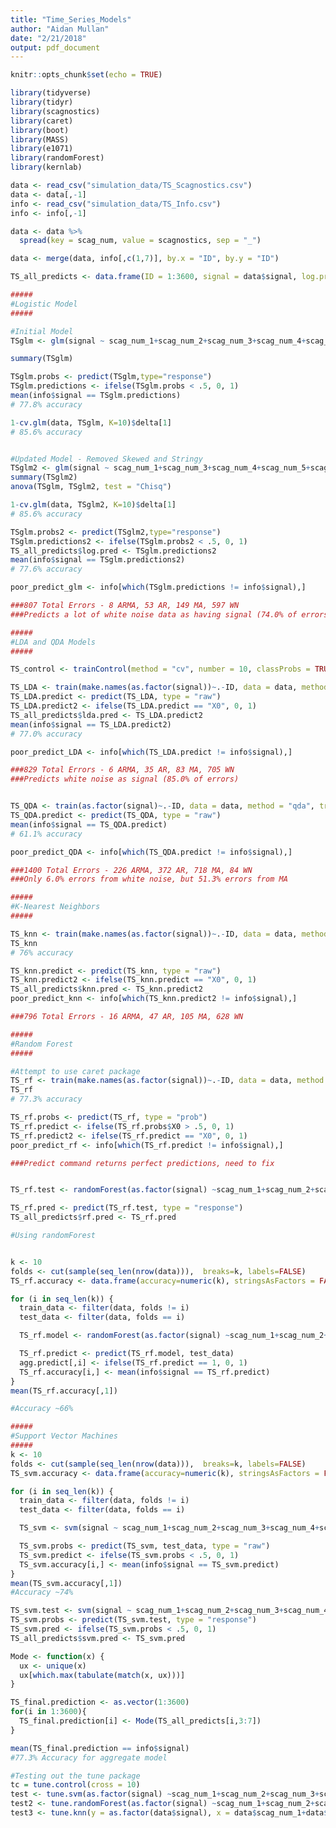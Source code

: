 ```yaml
---
title: "Time_Series_Models"
author: "Aidan Mullan"
date: "2/21/2018"
output: pdf_document
---
```


```r
knitr::opts_chunk$set(echo = TRUE)
```

```r
library(tidyverse)
library(tidyr)
library(scagnostics)
library(caret)
library(boot)
library(MASS)
library(e1071)
library(randomForest)
library(kernlab)
```

```r
data <- read_csv("simulation_data/TS_Scagnostics.csv")
data <- data[,-1]
info <- read_csv("simulation_data/TS_Info.csv")
info <- info[,-1]

data <- data %>%
  spread(key = scag_num, value = scagnostics, sep = "_")

data <- merge(data, info[,c(1,7)], by.x = "ID", by.y = "ID")

TS_all_predicts <- data.frame(ID = 1:3600, signal = data$signal, log.pred = numeric(3600), lda.pred = numeric(3600), knn.pred = numeric(3600), rf.pred = numeric(3600), svm.pred = numeric(3600))
```

```r
#####
#Logistic Model
#####

#Initial Model
TSglm <- glm(signal ~ scag_num_1+scag_num_2+scag_num_3+scag_num_4+scag_num_5+scag_num_6+scag_num_7+scag_num_8+scag_num_9, data = data, family = "binomial")

summary(TSglm)

TSglm.probs <- predict(TSglm,type="response")
TSglm.predictions <- ifelse(TSglm.probs < .5, 0, 1)
mean(info$signal == TSglm.predictions)
# 77.8% accuracy

1-cv.glm(data, TSglm, K=10)$delta[1]
# 85.6% accuracy


#Updated Model - Removed Skewed and Stringy
TSglm2 <- glm(signal ~ scag_num_1+scag_num_3+scag_num_4+scag_num_5+scag_num_6+scag_num_7+scag_num_9, data = data, family = "binomial")
summary(TSglm2)
anova(TSglm, TSglm2, test = "Chisq")

1-cv.glm(data, TSglm2, K=10)$delta[1]
# 85.6% accuracy

TSglm.probs2 <- predict(TSglm2,type="response")
TSglm.predictions2 <- ifelse(TSglm.probs2 < .5, 0, 1)
TS_all_predicts$log.pred <- TSglm.predictions2
mean(info$signal == TSglm.predictions2)
# 77.6% accuracy

poor_predict_glm <- info[which(TSglm.predictions != info$signal),]

###807 Total Errors - 8 ARMA, 53 AR, 149 MA, 597 WN 
###Predicts a lot of white noise data as having signal (74.0% of errors)
```

```r
#####
#LDA and QDA Models
#####

TS_control <- trainControl(method = "cv", number = 10, classProbs = TRUE, returnData = TRUE)

TS_LDA <- train(make.names(as.factor(signal))~.-ID, data = data, method = "lda", trControl = TS_control)
TS_LDA.predict <- predict(TS_LDA, type = "raw")
TS_LDA.predict2 <- ifelse(TS_LDA.predict == "X0", 0, 1)
TS_all_predicts$lda.pred <- TS_LDA.predict2
mean(info$signal == TS_LDA.predict2)
# 77.0% accuracy

poor_predict_LDA <- info[which(TS_LDA.predict != info$signal),]

###829 Total Errors - 6 ARMA, 35 AR, 83 MA, 705 WN
###Predicts white noise as signal (85.0% of errors)


TS_QDA <- train(as.factor(signal)~.-ID, data = data, method = "qda", trControl = TS_control)
TS_QDA.predict <- predict(TS_QDA, type = "raw")
mean(info$signal == TS_QDA.predict)
# 61.1% accuracy

poor_predict_QDA <- info[which(TS_QDA.predict != info$signal),]

###1400 Total Errors - 226 ARMA, 372 AR, 718 MA, 84 WN
###Only 6.0% errors from white noise, but 51.3% errors from MA
```

```r
#####
#K-Nearest Neighbors
#####

TS_knn <- train(make.names(as.factor(signal))~.-ID, data = data, method = "knn", trControl = TS_control, tuneGrid = expand.grid(k = 1:25), metric = "Accuracy")
TS_knn
# 76% accuracy

TS_knn.predict <- predict(TS_knn, type = "raw")
TS_knn.predict2 <- ifelse(TS_knn.predict == "X0", 0, 1)
TS_all_predicts$knn.pred <- TS_knn.predict2
poor_predict_knn <- info[which(TS_knn.predict2 != info$signal),]

###796 Total Errors - 16 ARMA, 47 AR, 105 MA, 628 WN
```

```r
#####
#Random Forest
#####

#Attempt to use caret package
TS_rf <- train(make.names(as.factor(signal))~.-ID, data = data, method = "rf", trControl = TS_control, metric = "Accuracy", tuneGrid = expand.grid(mtry = 1:9))
TS_rf
# 77.3% accuracy

TS_rf.probs <- predict(TS_rf, type = "prob")
TS_rf.predict <- ifelse(TS_rf.probs$X0 > .5, 0, 1)
TS_rf.predict2 <- ifelse(TS_rf.predict == "X0", 0, 1)
poor_predict_rf <- info[which(TS_rf.predict != info$signal),]

###Predict command returns perfect predictions, need to fix


TS_rf.test <- randomForest(as.factor(signal) ~scag_num_1+scag_num_2+scag_num_3+scag_num_4+scag_num_5+scag_num_6+scag_num_7+scag_num_8+scag_num_9, data = data, ntree=100, importance =T)

TS_rf.pred <- predict(TS_rf.test, type = "response")
TS_all_predicts$rf.pred <- TS_rf.pred

#Using randomForest


k <- 10
folds <- cut(sample(seq_len(nrow(data))),  breaks=k, labels=FALSE) 
TS_rf.accuracy <- data.frame(accuracy=numeric(k), stringsAsFactors = FALSE)

for (i in seq_len(k)) {
  train_data <- filter(data, folds != i) 
  test_data <- filter(data, folds == i)

  TS_rf.model <- randomForest(as.factor(signal) ~scag_num_1+scag_num_2+scag_num_3+scag_num_4+scag_num_5+scag_num_6+scag_num_7+scag_num_8+scag_num_9, data = train_data, ntree=100, importance =T)

  TS_rf.predict <- predict(TS_rf.model, test_data)
  agg.predict[,i] <- ifelse(TS_rf.predict == 1, 0, 1)
  TS_rf.accuracy[i,] <- mean(info$signal == TS_rf.predict)
}
mean(TS_rf.accuracy[,1])

#Accuracy ~66%
```

```r
#####
#Support Vector Machines
#####
k <- 10
folds <- cut(sample(seq_len(nrow(data))),  breaks=k, labels=FALSE) 
TS_svm.accuracy <- data.frame(accuracy=numeric(k), stringsAsFactors = FALSE)

for (i in seq_len(k)) {
  train_data <- filter(data, folds != i) 
  test_data <- filter(data, folds == i)

  TS_svm <- svm(signal ~ scag_num_1+scag_num_2+scag_num_3+scag_num_4+scag_num_5+scag_num_6+scag_num_7+scag_num_8+scag_num_9, data = train_data)

  TS_svm.probs <- predict(TS_svm, test_data, type = "raw")
  TS_svm.predict <- ifelse(TS_svm.probs < .5, 0, 1)
  TS_svm.accuracy[i,] <- mean(info$signal == TS_svm.predict)
}
mean(TS_svm.accuracy[,1])
#Accuracy ~74%

TS_svm.test <- svm(signal ~ scag_num_1+scag_num_2+scag_num_3+scag_num_4+scag_num_5+scag_num_6+scag_num_7+scag_num_8+scag_num_9, data = data)
TS_svm.probs <- predict(TS_svm.test, type = "response")
TS_svm.pred <- ifelse(TS_svm.probs < .5, 0, 1) 
TS_all_predicts$svm.pred <- TS_svm.pred
```

```r
Mode <- function(x) {
  ux <- unique(x)
  ux[which.max(tabulate(match(x, ux)))]
}

TS_final.prediction <- as.vector(1:3600)
for(i in 1:3600){
  TS_final.prediction[i] <- Mode(TS_all_predicts[i,3:7])
}

mean(TS_final.prediction == info$signal)
#77.3% Accuracy for aggregate model
```
```r
#Testing out the tune package
tc = tune.control(cross = 10)
test <- tune.svm(as.factor(signal) ~scag_num_1+scag_num_2+scag_num_3+scag_num_4+scag_num_5+scag_num_6+scag_num_7+scag_num_8+scag_num_9, data = data, tunecontrol = tc)
test2 <- tune.randomForest(as.factor(signal) ~scag_num_1+scag_num_2+scag_num_3+scag_num_4+scag_num_5+scag_num_6+scag_num_7+scag_num_8+scag_num_9, data = data, tunecontrol = tc)
test3 <- tune.knn(y = as.factor(data$signal), x = data$scag_num_1+data$scag_num_2+data$scag_num_3+data$scag_num_4+data$scag_num_5+data$scag_num_6+data$scag_num_7+data$scag_num_8+data$scag_num_9, tunecontrol = tc)

```






